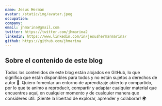 ```yaml
---
name: Jesus Herman
avatar: /static/img/avatar.jpeg
occupation:
company:
email: jhmarina@gmail.com
twitter: https://twitter.com/jhmarina2
linkedin: https://www.linkedin.com/in/jesushermanmarina/
github: https://github.com/jhmarina
---
```


## Sobre el contenido de este blog

Todos los contenidos de este blog están alojados en GitHub, lo que significa que están disponibles para todos y no están sujetos a derechos de autor 📂. Quiero fomentar un entorno de aprendizaje abierto y compartido, por lo que te animo a reproducir, compartir y adaptar cualquier material que encuentres aquí, en cualquier momento y de cualquier manera que consideres útil. ¡Siente la libertad de explorar, aprender y colaborar! 🌍
